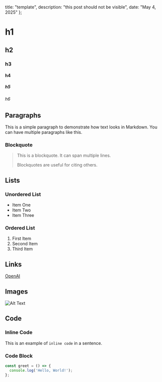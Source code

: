   title: "template",
  description: "this post should not be visible",
  date: "May 4, 2025"
};

# h1

## h2

### h3

#### h4

##### h5

###### h6

## Paragraphs

This is a simple paragraph to demonstrate how text looks in Markdown. You can have multiple paragraphs like this.

### Blockquote

> This is a blockquote. It can span multiple lines.
>
> Blockquotes are useful for citing others.

## Lists

### Unordered List

- Item One
- Item Two
- Item Three

### Ordered List

1. First Item
2. Second Item
3. Third Item

## Links

[OpenAI](https://www.openai.com)

## Images

![Alt Text](https://example.com/image.jpg)

## Code

### Inline Code

This is an example of `inline code` in a sentence.

### Code Block

```javascript
const greet = () => {
  console.log('Hello, World!');
};
